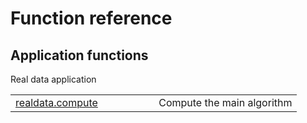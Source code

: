 # Function reference

## Application functions

Real data application

| | |
| --- | --- |
| [realdata.compute](realdata.compute.qmd#laueotx.realdata.compute) | Compute the main algorithm |